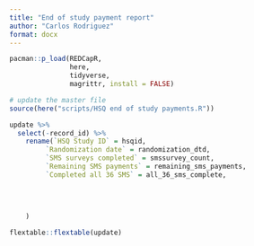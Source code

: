 ```yaml
---
title: "End of study payment report"
author: "Carlos Rodriguez"
format: docx
---
```



```r
pacman::p_load(REDCapR,
               here,
               tidyverse,
               magrittr, install = FALSE)
```

```r
# update the master file
source(here("scripts/HSQ end of study payments.R"))
```

```r
update %>%
  select(-record_id) %>% 
    rename(`HSQ Study ID` = hsqid,
         `Randomization date` = randomization_dtd,
         `SMS surveys completed` = smssurvey_count,
         `Remaining SMS payments` = remaining_sms_payments,
         `Completed all 36 SMS` = all_36_sms_complete,
         
         
         
         
    )

flextable::flextable(update)
```

